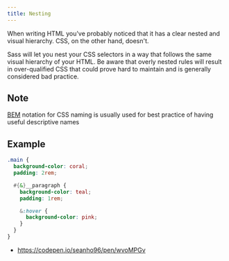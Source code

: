 ```yaml
---
title: Nesting
---
```


When writing HTML you've probably noticed that it has a clear nested and visual hierarchy. CSS, on the other hand, doesn't.

Sass will let you nest your CSS selectors in a way that follows the same visual hierarchy of your HTML. Be aware that overly nested rules will result in over-qualified CSS that could prove hard to maintain and is generally considered bad practice.

## Note

[BEM](http://getbem.com/introduction/) notation for CSS naming is usually used for best practice of having useful descriptive names

## Example

```SCSS
.main {
  background-color: coral;
  padding: 2rem;

  #{&}__paragraph {
    background-color: teal;
    padding: 1rem;

    &:hover {
      background-color: pink;
    }
  }
}

```

* https://codepen.io/seanho96/pen/wvoMPGv

